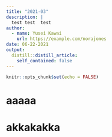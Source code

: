 ```yaml
---
title: "2021-03"
description: |
  test test  test
author:
  - name: Yusei Kawai
    url: https://example.com/norajones
date: 06-22-2021
output:
  distill::distill_article:
    self_contained: false
---
```



```r
knitr::opts_chunk$set(echo = FALSE)
```

# aaaaa


# akkakakka



